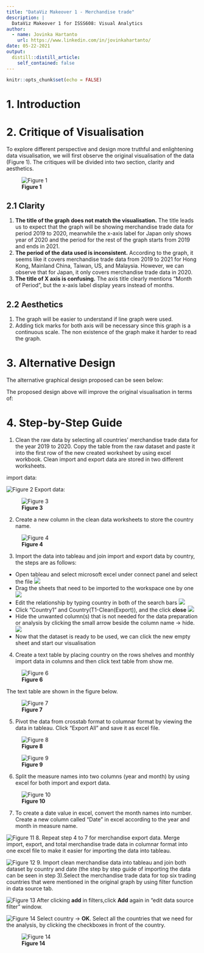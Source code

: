 ```yaml
---
title: "DataViz Makeover 1 - Merchandise trade"
description: |
  DataViz Makeover 1 for ISSS608: Visual Analytics
author:
  - name: Jovinka Hartanto
    url: https://www.linkedin.com/in/jovinkahartanto/
date: 05-22-2021
output:
  distill::distill_article:
    self_contained: false
---
```



```r
knitr::opts_chunk$set(echo = FALSE)
```

# 1. Introduction

# 2. Critique of Visualisation 
To explore different perspective and design more truthful and enlightening data visualisation, we will first observe the original visualisation of the data (Figure 1). The critiques will be divided into two section, clarity and aesthetics.

![**Figure 1**](img/original.png)

## 2.1 Clarity
1. **The title of the graph does not match the visualisation.** The title leads us to expect that the graph will be showing merchandise trade data for period 2019 to 2020, meanwhile the x-axis label for Japan only shows year of 2020 and the period for the rest of the graph starts from 2019 and ends in 2021.
2. **The period of the data used is inconsistent.** According to the graph, it seems like it covers merchandise trade data from 2019 to 2021 for Hong Kong, Mainland China, Taiwan, US, and Malaysia. However, we can observe that for Japan, it only covers merchandise trade data in 2020.
3. **The title of X axis is confusing.** The axis title clearly mentions "Month of Period", but the x-axis label display years instead of months. 

## 2.2 Aesthetics
1. The graph will be easier to understand if line graph were used.
2. Adding tick marks for both axis will be necessary since this graph is a continuous scale. The non existence of the graph make it harder to read the graph.


# 3. Alternative Design
The alternative graphical design proposed can be seen below:

The proposed design above will improve the original visualisation in terms of:

# 4. Step-by-Step Guide

1.	Clean the raw data by selecting all countries’ merchandise trade data for the year 2019 to 2020. Copy the table from the raw dataset and paste it into the first row of the new created worksheet by using excel workbook. Clean import and export data are stored in two different worksheets.

import data:

![**Figure 2**](img/imp_cl_1.png) 
Export data:

![**Figure 3**](img/exp_cl_1.png)


2. Create a new column in the clean data worksheets to store the country name.

![**Figure 4**](img/country.png)

3.    Import the data into tableau and join import and export data by country, the steps are as follows:

* Open tableau and select microsoft excel under connect panel and select the file
![](img/import_data_tableau.png)
* Drag the sheets that need to be imported to the workspace one by one
![](img/import_data_tableau_1.png)
* Edit the relationship by typing country in both of the search bars
![](img/import_data_tableau_2.png)
* Click "Country1" and Country(T1-Clean(Export)), and the click **close**
![](img/import_data_tableau_3.png)
* Hide the unwanted column(s) that is not needed for the data preparation or analysis by clicking the small arrow beside the column name -> hide.
![](img/import_data_tableau_4.png)
* Now that the dataset is ready to be used, we can click the new empty sheet and start our visualisation

4. Create a text table by placing country on the rows shelves and monthly import data in columns and then click text table from show me.

![**Figure 6**](img/imp_cl_2.png)

The text table are shown in the figure below.

![**Figure 7**](img/imp_cl_3.png)
  

5. Pivot the data from crosstab format to columnar format by viewing the data in tableau. Click “Export All” and save it as excel file.

![**Figure 8**](img/view_data_1.png)

![**Figure 9**](img/view_data_2.png)

6. Split the measure names into two columns (year and month) by using excel for both import and export data. 

![**Figure 10**](img/split_date.png)

7. To create a date value in excel, convert the month names into number. Create a new column called “Date” in excel according to the year and month in measure name. 

![**Figure 11**](img/split_date_2.png)
8. Repeat step 4 to 7 for merchandise export data. Merge import, export, and total merchandise trade data in columnar format into one excel file to make it easier for importing the data into tableau.

![**Figure 12**](img/imp_exp_cln.png)
9. Import clean merchandise data into tableau and join both dataset by country and date (the step by step guide of importing the data can be seen in step 3).Select the merchandise trade data for top six trading countries that were mentioned in the original graph by using filter function in data source tab.

![**Figure 13**](img/clean_filter.png)
After clicking **add** in filters,click **Add** again in "edit data source filter" window. 

![**Figure 14**](img/clean_filter_3.png)
Select country -> **OK**. Select all the countries that we need for the analysis, by clicking the checkboxes in front of the country.

![**Figure 14**](img/clean_filter_4.png)

